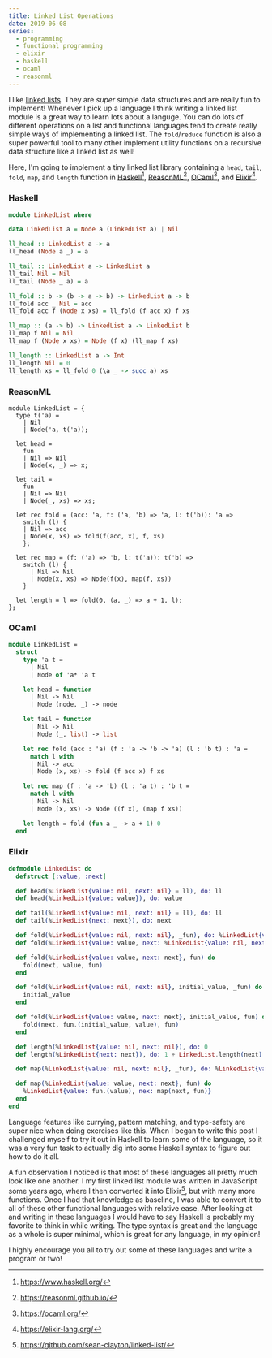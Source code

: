 ```yaml
---
title: Linked List Operations
date: 2019-06-08
series:
  - programming
  - functional programming
  - elixir
  - haskell
  - ocaml
  - reasonml
---
```


I like [linked lists](https://en.wikipedia.org/wiki/Linked_list).
They are _super_ simple data structures and are really fun to implement!
Whenever I pick up a language I think writing a linked list module is a great way to learn lots about a languge.
You can do lots of different operations on a list and functional languages tend to create really simple ways of implementing a linked list.
The `fold`/`reduce` function is also a super powerful tool to many other implement utility functions on a recursive data structure like a linked list as well!

Here, I'm going to implement a tiny linked list library containing a
`head`, `tail`, `fold`, `map`, and `length` function in
[Haskell](#haskell)[^1], [ReasonML](#reasonml)[^2], [OCaml](#ocaml)[^3], and [Elixir](#elixir)[^4].

### Haskell

```haskell
module LinkedList where

data LinkedList a = Node a (LinkedList a) | Nil

ll_head :: LinkedList a -> a
ll_head (Node a _) = a

ll_tail :: LinkedList a -> LinkedList a
ll_tail Nil = Nil
ll_tail (Node _ a) = a

ll_fold :: b -> (b -> a -> b) -> LinkedList a -> b
ll_fold acc _ Nil = acc
ll_fold acc f (Node x xs) = ll_fold (f acc x) f xs

ll_map :: (a -> b) -> LinkedList a -> LinkedList b
ll_map f Nil = Nil
ll_map f (Node x xs) = Node (f x) (ll_map f xs)

ll_length :: LinkedList a -> Int
ll_length Nil = 0
ll_length xs = ll_fold 0 (\a _ -> succ a) xs
```

### ReasonML

```reason
module LinkedList = {
  type t('a) =
    | Nil
    | Node('a, t('a));

  let head =
    fun
    | Nil => Nil
    | Node(x, _) => x;

  let tail =
    fun
    | Nil => Nil
    | Node(_, xs) => xs;

  let rec fold = (acc: 'a, f: ('a, 'b) => 'a, l: t('b)): 'a =>
    switch (l) {
    | Nil => acc
    | Node(x, xs) => fold(f(acc, x), f, xs)
    };

  let rec map = (f: ('a) => 'b, l: t('a)): t('b) =>
    switch (l) {
      | Nil => Nil
      | Node(x, xs) => Node(f(x), map(f, xs))
    }

  let length = l => fold(0, (a, _) => a + 1, l);
};
```

### OCaml

```ocaml
module LinkedList =
  struct
    type 'a t =
      | Nil
      | Node of 'a* 'a t

    let head = function
      | Nil -> Nil
      | Node (node, _) -> node

    let tail = function
      | Nil -> Nil
      | Node (_, list) -> list

    let rec fold (acc : 'a) (f : 'a -> 'b -> 'a) (l : 'b t) : 'a =
      match l with
      | Nil -> acc
      | Node (x, xs) -> fold (f acc x) f xs

    let rec map (f : 'a -> 'b) (l : 'a t) : 'b t =
      match l with
      | Nil -> Nil
      | Node (x, xs) -> Node ((f x), (map f xs))

    let length = fold (fun a _ -> a + 1) 0
  end
```

### Elixir

```elixir
defmodule LinkedList do
  defstruct [:value, :next]

  def head(%LinkedList{value: nil, next: nil} = ll), do: ll
  def head(%LinkedList{value: value}), do: value

  def tail(%LinkedList{value: nil, next: nil} = ll), do: ll
  def tail(%LinkedList{next: next}), do: next

  def fold(%LinkedList{value: nil, next: nil}, _fun), do: %LinkedList{value: nil, next: nil}
  def fold(%LinkedList{value: value, next: %LinkedList{value: nil, next: nil}}, _fun), do: value

  def fold(%LinkedList{value: value, next: next}, fun) do
    fold(next, value, fun)
  end

  def fold(%LinkedList{value: nil, next: nil}, initial_value, _fun) do
    initial_value
  end

  def fold(%LinkedList{value: value, next: next}, initial_value, fun) do
    fold(next, fun.(initial_value, value), fun)
  end

  def length(%LinkedList{value: nil, next: nil}), do: 0
  def length(%LinkedList{next: next}), do: 1 + LinkedList.length(next)

  def map(%LinkedList{value: nil, next: nil}, _fun), do: %LinkedList{value: nil, next: nil}

  def map(%LinkedList{value: value, next: next}, fun) do
    %LinkedList{value: fun.(value), nex: map(next, fun)}
  end
end
```

Language features like currying, pattern matching, and type-safety are super nice when doing exercises like this.
When I began to write this post I challenged myself to try it out in Haskell to learn some of the language, so it
was a very fun task to actually dig into some Haskell syntax to figure out how to do it all.

A fun observation I noticed is that most of these languages all pretty much look like one another.
I my first linked list module was written in JavaScript some years ago, where I then converted it into Elixir[^5], but with many more functions.
Once I had that knowledge as baseline, I was able to convert it to all of these other functional languages with relative ease.
After looking at and writing in these languages I would have to say Haskell is probably my favorite to think in while writing.
The type syntax is great and the language as a whole is super minimal, which is great for any language, in my opinion!

I highly encourage you all to try out some of these languages and write a program or two!

[^1]: https://www.haskell.org/
[^2]: https://reasonml.github.io/
[^3]: https://ocaml.org/
[^4]: https://elixir-lang.org/
[^5]: https://github.com/sean-clayton/linked-list/
